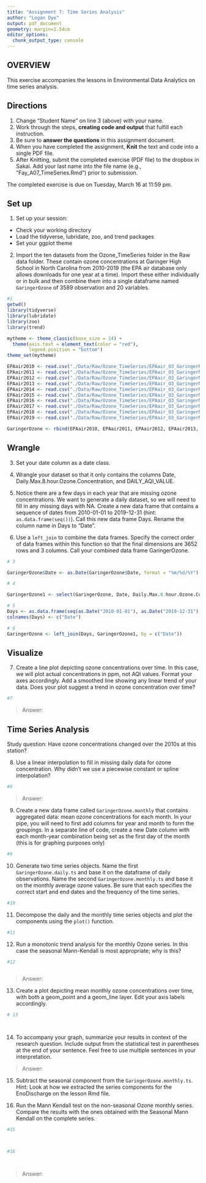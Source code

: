 ```yaml
---
title: "Assignment 7: Time Series Analysis"
author: "Logan Dye"
output: pdf_document
geometry: margin=2.54cm
editor_options: 
  chunk_output_type: console
---
```


## OVERVIEW

This exercise accompanies the lessons in Environmental Data Analytics on time series analysis. 

## Directions
1. Change "Student Name" on line 3 (above) with your name.
2. Work through the steps, **creating code and output** that fulfill each instruction.
3. Be sure to **answer the questions** in this assignment document.
4. When you have completed the assignment, **Knit** the text and code into a single PDF file.
5. After Knitting, submit the completed exercise (PDF file) to the dropbox in Sakai. Add your last name into the file name (e.g., "Fay_A07_TimeSeries.Rmd") prior to submission.

The completed exercise is due on Tuesday, March 16 at 11:59 pm.

## Set up 
1. Set up your session:

* Check your working directory
* Load the tidyverse, lubridate, zoo, and trend packages
* Set your ggplot theme

2. Import the ten datasets from the Ozone_TimeSeries folder in the Raw data folder. These contain ozone concentrations at Garinger High School in North Carolina from 2010-2019 (the EPA air database only allows downloads for one year at a time). Import these either individually or in bulk and then combine them into a single dataframe named `GaringerOzone` of 3589 observation and 20 variables. 

```r
#1
getwd()
library(tidyverse)
library(lubridate)
library(zoo)
library(trend)

mytheme <- theme_classic(base_size = 14) +
  theme(axis.text = element_text(color = "red"), 
        legend.position = "bottom")
theme_set(mytheme)

EPAair2010 <- read.csv("./Data/Raw/Ozone_TimeSeries/EPAair_O3_GaringerNC2010_raw.csv")
EPAair2011 <- read.csv("./Data/Raw/Ozone_TimeSeries/EPAair_O3_GaringerNC2011_raw.csv")
EPAair2012 <- read.csv("./Data/Raw/Ozone_TimeSeries/EPAair_O3_GaringerNC2012_raw.csv")
EPAair2013 <- read.csv("./Data/Raw/Ozone_TimeSeries/EPAair_O3_GaringerNC2013_raw.csv")
EPAair2014 <- read.csv("./Data/Raw/Ozone_TimeSeries/EPAair_O3_GaringerNC2014_raw.csv")
EPAair2015 <- read.csv("./Data/Raw/Ozone_TimeSeries/EPAair_O3_GaringerNC2015_raw.csv")
EPAair2016 <- read.csv("./Data/Raw/Ozone_TimeSeries/EPAair_O3_GaringerNC2016_raw.csv")
EPAair2017 <- read.csv("./Data/Raw/Ozone_TimeSeries/EPAair_O3_GaringerNC2017_raw.csv")
EPAair2018 <- read.csv("./Data/Raw/Ozone_TimeSeries/EPAair_O3_GaringerNC2018_raw.csv")
EPAair2019 <- read.csv("./Data/Raw/Ozone_TimeSeries/EPAair_O3_GaringerNC2019_raw.csv")

GaringerOzone <- rbind(EPAair2010, EPAair2011, EPAair2012, EPAair2013, EPAair2014, EPAair2015, EPAair2016, EPAair2017, EPAair2018, EPAair2019)
```

## Wrangle

3. Set your date column as a date class.

4. Wrangle your dataset so that it only contains the columns Date, Daily.Max.8.hour.Ozone.Concentration, and DAILY_AQI_VALUE. 

5. Notice there are a few days in each year that are missing ozone concentrations. We want to generate a daily dataset, so we will need to fill in any missing days with NA. Create a new data frame that contains a sequence of dates from 2010-01-01 to 2019-12-31 (hint: `as.data.frame(seq())`). Call this new data frame Days. Rename the column name in Days to "Date".

6. Use a `left_join` to combine the data frames. Specify the correct order of data frames within this function so that the final dimensions are 3652 rows and 3 columns. Call your combined data frame GaringerOzone. 

```r
# 3

GaringerOzone$Date <- as.Date(GaringerOzone$Date, format = "%m/%d/%Y")

# 4

GaringerOzone1 <- select(GaringerOzone, Date, Daily.Max.8.hour.Ozone.Concentration, DAILY_AQI_VALUE)

# 5
Days <- as.data.frame(seq(as.Date("2010-01-01"), as.Date("2019-12-31"), "days"))
colnames(Days) <- c("Date")

# 6
GaringerOzone <- left_join(Days, GaringerOzone1, by = c("Date"))

```

## Visualize

7. Create a line plot depicting ozone concentrations over time. In this case, we will plot actual concentrations in ppm, not AQI values. Format your axes accordingly. Add a smoothed line showing any linear trend of your data. Does your plot suggest a trend in ozone concentration over time?

```r
#7

```

>Answer:

## Time Series Analysis

Study question: Have ozone concentrations changed over the 2010s at this station? 

8. Use a linear interpolation to fill in missing daily data for ozone concentration. Why didn't we use a piecewise constant or spline interpolation?

```r
#8

```

> Answer: 


9. Create a new data frame called `GaringerOzone.monthly` that contains aggregated data: mean ozone concentrations for each month. In your pipe, you will need to first add columns for year and month to form the groupings. In a separate line of code, create a new Date column with each month-year combination being set as the first day of the month (this is for graphing purposes only)

```r
#9

```


10. Generate two time series objects. Name the first `GaringerOzone.daily.ts` and base it on the dataframe of daily observations. Name the second `GaringerOzone.monthly.ts` and base it on the monthly average ozone values. Be sure that each specifies the correct start and end dates and the frequency of the time series.

```r
#10

```


11. Decompose the daily and the monthly time series objects and plot the components using the `plot()` function.

```r
#11


```


12. Run a monotonic trend analysis for the monthly Ozone series. In this case the seasonal Mann-Kendall is most appropriate; why is this?

```r
#12



```

> Answer: 

13. Create a plot depicting mean monthly ozone concentrations over time, with both a geom_point and a geom_line layer. Edit your axis labels accordingly.

```r
# 13




```

14. To accompany your graph, summarize your results in context of the research question. Include output from the statistical test in parentheses at the end of your sentence. Feel free to use multiple sentences in your interpretation.

> Answer: 

15. Subtract the seasonal component from the `GaringerOzone.monthly.ts`. Hint: Look at how we extracted the series components for the EnoDischarge on the lesson Rmd file.

16. Run the Mann Kendall test on the non-seasonal Ozone monthly series. Compare the results with the ones obtained with the Seasonal Mann Kendall on the complete series.

```r
#15



#16




```

> Answer: 
